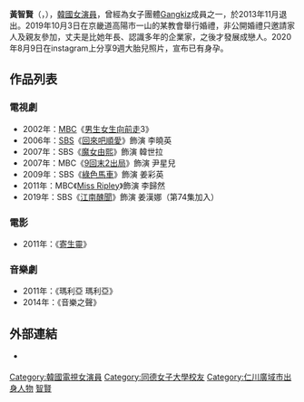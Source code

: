 {{otheruse|黃智賢}}
{{藝人
| 姓名 = 黃智賢
| 類型 = 女演員
| 圖片 = 180212 황지현.png
| 國籍 = 
| 外文名 = 황지현
| 外文 = ko
| 羅馬拼音 = Hwang Ji-hyeon
| 出生日期 = {{birth_date_and_age|1983|3|1}}
| 出生地點 = {{KOR}}[[仁川廣域市|仁川廣域市]]
| 經紀公司 = Broom Stick（2016年至今）
| 相關團體 = [[Gangkiz|Gangkiz]]
| 語言 = [[韓語|韓語]]、[[英語|英語]]
| 教育程度 = [[同德女子大學|同德女子大學]]放送演藝學[[學士|學士]]
}}
{{Koreanname
| title      = 黃智賢
| hangul     = 황지현
| hanja      = 黃智賢
| rr         = Hwang Ji-hyeon
| mr         = Hwang Ci-hyŏn
}}
'''黃智賢'''（{{lang-ko|'''황지현'''}}，{{bd|1983年|3月1日|||catIdx=Hwang黃智賢}}），[[韓國|韓國]][[女演員|女演員]]，曾經為女子團體[[Gangkiz|Gangkiz]]成員之一，於2013年11月退出。2019年10月3日在京畿道高陽市一山的某教會舉行婚禮，非公開婚禮只邀請家人及親友參加，丈夫是比她年長、認識多年的企業家，之後才發展成戀人。2020年8月9日在instagram上分享9週大胎兒照片，宣布已有身孕。

== 作品列表 ==
=== 電視劇 ===
*2002年：[[MBC|MBC]]《[[男生女生向前走|男生女生向前走]]3》
*2006年：[[SBS_(韓國)|SBS]]《[[回來吧順愛|回來吧順愛]]》飾演 李曉英
*2007年：SBS《[[魔女由熙|魔女由熙]]》飾演 韓世拉
*2007年：MBC《[[9回末2出局|9回末2出局]]》飾演 尹星兒 
*2009年：SBS《[[綠色馬車|綠色馬車]]》飾演 姜彩英
*2011年：MBC《[[Miss_Ripley|Miss Ripley]]》飾演 李歸然
*2019年：SBS《[[江南醜聞|江南醜聞]]》飾演 姜漢娜（第74集加入）

=== 電影 ===
*2011年：《[[寄生靈|寄生靈]]》
=== 音樂劇 ===
*2011年：《瑪利亞 瑪利亞》 
*2014年：《音樂之聲》


{{DEFAULTSORT:Hwang Ji Hyun}}
[[Category:韓國電視女演員|Category:韓國電視女演員]]
[[Category:同德女子大學校友|Category:同德女子大學校友]]
[[Category:仁川廣域市出身人物|Category:仁川廣域市出身人物]]
[[Category:黃姓|智賢]]

== 外部連結 ==
*{{instagram|ji_hyun_hwang0301}} {{ko}}